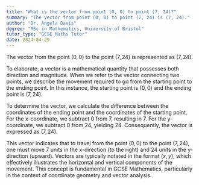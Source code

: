 ```yaml
---
title: "What is the vector from point (0, 0) to point (7, 24)?"
summary: "The vector from point (0, 0) to point (7, 24) is (7, 24)."
author: "Dr. Angela Davis"
degree: "MSc in Mathematics, University of Bristol"
tutor_type: "GCSE Maths Tutor"
date: 2024-04-29
---
```


The vector from the point $(0, 0)$ to the point $(7, 24)$ is represented as $(7, 24)$.

To elaborate, a vector is a mathematical quantity that possesses both direction and magnitude. When we refer to the vector connecting two points, we describe the movement required to go from the starting point to the ending point. In this instance, the starting point is $(0, 0)$ and the ending point is $(7, 24)$.

To determine the vector, we calculate the difference between the coordinates of the ending point and the coordinates of the starting point. For the x-coordinate, we subtract $0$ from $7$, resulting in $7$. For the y-coordinate, we subtract $0$ from $24$, yielding $24$. Consequently, the vector is expressed as $(7, 24)$.

This vector indicates that to travel from the point $(0, 0)$ to the point $(7, 24)$, one must move $7$ units in the x-direction (to the right) and $24$ units in the y-direction (upward). Vectors are typically notated in the format $(x, y)$, which effectively illustrates the horizontal and vertical components of the movement. This concept is fundamental in GCSE Mathematics, particularly in the context of coordinate geometry and vector analysis.
    